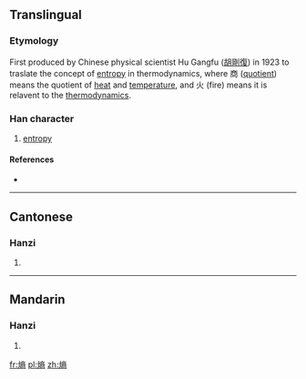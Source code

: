 ==Translingual==

===Etymology===
{{Han compound|火|商|c1=s|c2=p|t1=fire|t2=quotient|ls=psc}}

First produced by Chinese physical scientist Hu Gangfu ([[w:zh:胡剛復|胡剛復]]) in 1923 to traslate the concept of [[entropy]] in thermodynamics, where 商 ([[quotient]]) means the quotient of [[heat]] and [[temperature]], and 火 (fire) means it is relavent to the [[thermodynamics]].

===Han character===
{{Han char|rn=86|rad=火|as=11|sn=15|four=9082<sub>7</sub>|canj=火卜金月 (FYCB)}}

# [[entropy]]

====References====
* {{Han ref|kx=0681.141|hdz=32229.140|uh=71B5|ud=29109|bh=E669|bd=58985}}

----

==Cantonese==

===Hanzi===
{{yue-hanzi|jyut=|y=seung1}}

# {{defn|lang=yue|sort=火11}}

----

==Mandarin==

===Hanzi===
{{cmn-hanzi|pin=[[shāng]] ([[shang1]])|wg=shang<sup>1</sup>}}

# {{defn|lang=cmn|sort=火11}}

[[fr:熵]]
[[pl:熵]]
[[zh:熵]]
